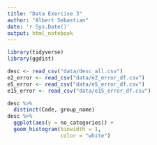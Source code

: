 ```yaml
---
title: "Data Exercise 3"
author: "Albert Sebastian"
date: 'r Sys.Date()'
output: html_notebook
---
```


```r
library(tidyverse)
library(ggdist)
```

```r
desc <- read_csv("data/desc_all.csv") 
e2_error <- read_csv("data/e2_error_df.csv")
e5_error <- read_csv("data/e5_error_df.csv")
e15_error <- read_csv("data/e15_error_df.csv")
```

```r
desc %>%
  distinct(Code, group_name)
desc %>%
  ggplot(aes(y = no_categories)) +
  geom_histogram(binwidth = 1,
                 color = "white")
```

